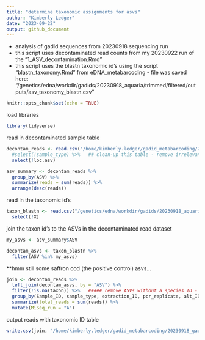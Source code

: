 ```yaml
---
title: "determine taxonomic assignments for asvs"
author: "Kimberly Ledger"
date: "2023-09-22"
output: github_document
---
```


- analysis of gadid sequences from 20230918 sequencing run    
- this script uses decontaminated read counts from my 20230922 run of the "1_ASV_decontamination.Rmd" 
- this script uses the blastn taxonomic id's using the script "blastn_taxonomy.Rmd" from eDNA_metabarcoding - file was saved here: "/genetics/edna/workdir/gadids/20230918_aquaria/trimmed/filtered/outputs/asv_taxonomy_blastn.csv"

```r
knitr::opts_chunk$set(echo = TRUE)
```

load libraries
```r
library(tidyverse)
```


read in decontaminated sample table
```r
decontam_reads <- read.csv("/home/kimberly.ledger/gadid_metabarcoding/20230918_gadid_aquariaDBO/20230918_decontamination_output_20230922.csv") %>%
  #select(!sample_type) %>%   ## clean-up this table - remove irrelevant columns 
  select(!loc.asv)

asv_summary <- decontam_reads %>%
  group_by(ASV) %>%
  summarize(reads = sum(reads)) %>%
  arrange(desc(reads))
```

read in the taxonomic id's 
```r
taxon_blastn <- read.csv("/genetics/edna/workdir/gadids/20230918_aquaria/trimmed/filtered/outputs/asv_taxonomy_blastn.csv") %>%
  select(!X)
```


join the taxon id's to the ASVs in the decontaminated read dataset 
```r
my_asvs <- asv_summary$ASV

decontam_asvs <- taxon_blastn %>%
  filter(ASV %in% my_asvs)
```

**hmm still some saffron cod (the positive control) asvs... 


```r
join <- decontam_reads %>%
  left_join(decontam_asvs, by = "ASV") %>%
  filter(!is.na(taxon)) %>%   ##### remove ASVs without a species ID - check why there's no ID later! 
  group_by(Sample_ID, sample_type, extraction_ID, pcr_replicate, alt_ID, tank_ID, taxon) %>%
  summarize(total_reads = sum(reads)) %>%
  mutate(MiSeq_run = "A")
```

output reads with taxonomic ID table
```r
write.csv(join, "/home/kimberly.ledger/gadid_metabarcoding/20230918_gadid_aquariaDBO/20230918_taxon_reads.csv")
```
